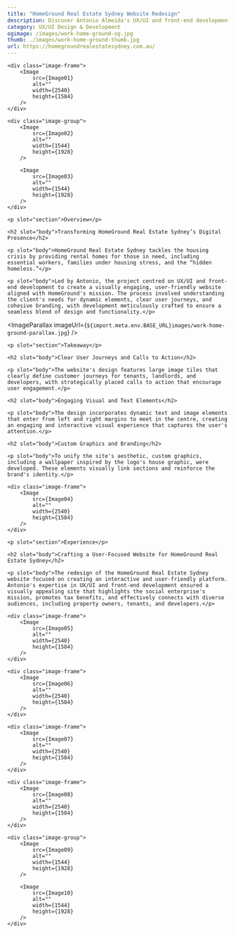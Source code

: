 ```yaml
---
title: "HomeGround Real Estate Sydney Website Redesign" 
description: Discover Antonio Almeida's UX/UI and front-end development for HomeGround Real Estate Sydney, creating a visually engaging website to support their mission of addressing the housing crisis, fostering connections with property owners, tenants, and developers, and promoting social good through impactful design.
category: UX/UI Design & Development
ogimage: /images/work-home-ground-og.jpg
thumb: ./images/work-home-ground-thumb.jpg
url: https://homegroundrealestatesydney.com.au/
---
```




<div class="wrapper image-wrapper">

    <div class="image-frame">
        <Image  
            src={Image01}
            alt="" 
            width={2540}
            height={1584}
        />
    </div>

    <div class="image-group">
        <Image 
            src={Image02}
            alt="" 
            width={1544}
            height={1928}
        />

        <Image 
            src={Image03}
            alt="" 
            width={1544}
            height={1928}
        />
    </div>
</div>


<Hgroup sectionId="overview">			
    
    <p slot="section">Overview</p>
    
    <h2 slot="body">Transforming HomeGround Real Estate Sydney’s Digital Presence</h2>			
    
    <p slot="body">HomeGround Real Estate Sydney tackles the housing crisis by providing rental homes for those in need, including essential workers, families under housing stress, and the “hidden homeless.”</p>
    
    <p slot="body">Led by Antonio, the project centred on UX/UI and front-end development to create a visually engaging, user-friendly website aligned with HomeGround's mission. The process involved understanding the client's needs for dynamic elements, clear user journeys, and cohesive branding, with development meticulously crafted to ensure a seamless blend of design and functionality.</p>

</Hgroup>


<ImageParallax imageUrl={`${import.meta.env.BASE_URL}images/work-home-ground-parallax.jpg`} />


<Hgroup sectionId="takeaways">			

    <p slot="section">Takeaway</p>

    <h2 slot="body">Clear User Journeys and Calls to Action</h2>
    
    <p slot="body">The website's design features large image tiles that clearly define customer journeys for tenants, landlords, and developers, with strategically placed calls to action that encourage user engagement.</p>
    
    <h2 slot="body">Engaging Visual and Text Elements</h2>
    
    <p slot="body">The design incorporates dynamic text and image elements that enter from left and right margins to meet in the centre, creating an engaging and interactive visual experience that captures the user's attention.</p>
    
    <h2 slot="body">Custom Graphics and Branding</h2>
    
    <p slot="body">To unify the site's aesthetic, custom graphics, including a wallpaper inspired by the logo's house graphic, were developed. These elements visually link sections and reinforce the brand's identity.</p>

</Hgroup> 


<div class="wrapper image-wrapper">

    <div class="image-frame">
        <Image  
            src={Image04}
            alt="" 
            width={2540}
            height={1584}
        />
    </div>
    
</div>


<Hgroup sectionId="experience">			
    
    <p slot="section">Experience</p>
    
    <h2 slot="body">Crafting a User-Focused Website for HomeGround Real Estate Sydney</h2>

    <p slot="body">The redesign of the HomeGround Real Estate Sydney website focused on creating an interactive and user-friendly platform. Antonio's expertise in UX/UI and front-end development ensured a visually appealing site that highlights the social enterprise's mission, promotes tax benefits, and effectively connects with diverse audiences, including property owners, tenants, and developers.</p>
</Hgroup> 


<div class="wrapper image-wrapper">

    <div class="image-frame">
        <Image  
            src={Image05}
            alt="" 
            width={2540}
            height={1584}
        />
    </div>

    <div class="image-frame">
        <Image  
            src={Image06}
            alt="" 
            width={2540}
            height={1584}
        />
    </div>

    <div class="image-frame">
        <Image  
            src={Image07}
            alt="" 
            width={2540}
            height={1584}
        />
    </div>

    <div class="image-frame">
        <Image  
            src={Image08}
            alt="" 
            width={2540}
            height={1584}
        />
    </div>

    <div class="image-group">
        <Image 
            src={Image09}
            alt="" 
            width={1544}
            height={1928}
        />

        <Image 
            src={Image10}
            alt="" 
            width={1544}
            height={1928}
        />
    </div>
</div>